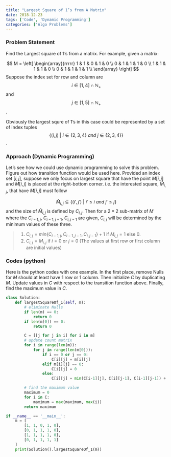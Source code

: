 ```yaml
---
title: "Largest Square of 1’s from A Matrix"
date: 2018-12-23
tags: ['Code', 'Dynamic Programming']
categories: ['Algo Problems']
---
```

### Problem Statement
Find the Largest square of 1's from a matrix. For example, given a matrix:

$$
  M = \left[ \begin{array}{rrrrr}
  1 & 1 & 0 & 1 & 0 \\ 
  0 & 1 & 1 & 1 & 0 \\ 
  1 & 1 & 1 & 1 & 0 \\ 
  0 & 1 & 1 & 1 & 1 \\ 
  \end{array} \right]
$$
Suppose the index set for row and column are 
$$i \in [1,4] \cap \mathbb{N}_{+}$$ and $$j \in [1, 5] \cap \mathbb{N}_{+}$$.

Obviously the largest squre of 1's in this case could be represented by a set of index tuples $$\{(i,j)\ |\ i \in \{2, 3, 4\}\ and\ j \in \{2,3,4\}\}$$.


### Approach (Dynamic Programming)
Let's see how we could use dynamic programming to solve this problem. Figure out how transition function would be used here. Provided an index set $[i, j]$, suppose we only focus on largest square that have the point $M[i,j]$ and $M[i, j]$ is placed at the right-bottom corner. i.e. the interested square, $\hat{M}_{i,j}$, that have $M[i,j]$ must follow

$$
\hat{M}_{i,j} \subseteq \{(i',j')\ |\ i' \leq i\ and\ j' \leq j\}
$$
and the size of $\hat{M}_{i,j}$ is defined by $C_{i,j}$.
Then for a $2\times 2$ sub-matrix of $M$ where the $C_{i-1,j}$, $C_{i-1,j-1}$, $C_{i, j-1}$ are given, $C_{i,j}$ will be determined by the minimum values of these three.

> 1. $C_{i,j} = min\{C_{i-1,j}, C_{i-1,j-1}, C_{i, j-1}\} + 1$ if $M_{i,j} = 1$ else $0$.
> 2. $C_{i,j} = M_{i,j}$ if $i=0$ or $j=0$ (The values at first row or first column are initial values) 

### Codes (python)
Here is the python codes with one example. In the first place, remove Nulls for $M$ should at least have 1 row or 1 column. Then initialize $C$ by duplicating $M$. Update values in $C$ with respect to the transition function above. Finally, find the maximum value in $C$.
```python
class Solution:
    def largestSquareOf_1(self, m):
        # eliminate Nulls
        if len(m) == 0:
            return 0
        if len(m[0]) == 0:
            return 0

        C = [[j for j in i] for i in m]
        # update count matrix
        for i in range(len(m)):
            for j in range(len(m[0])):
                if i == 0 or j == 0:
                    C[i][j] = m[i][j]
                elif m[i][j] == 0:
                    C[i][j] = 0
                else:
                    C[i][j] = min(C[i-1][j], C[i][j-1], C[i-1][j-1]) + 1

        # find the maximum value
        maximum = 0
        for i in C:
            maximum = max(maximum, max(i))
        return maximum

if __name__ == '__main__':
    m = [
        [1, 1, 0, 1, 0],
        [0, 1, 1, 1, 0],
        [1, 1, 1, 1, 0],
        [0, 1, 1, 1, 1]
    ]
    print(Solution().largestSquareOf_1(m))
```


